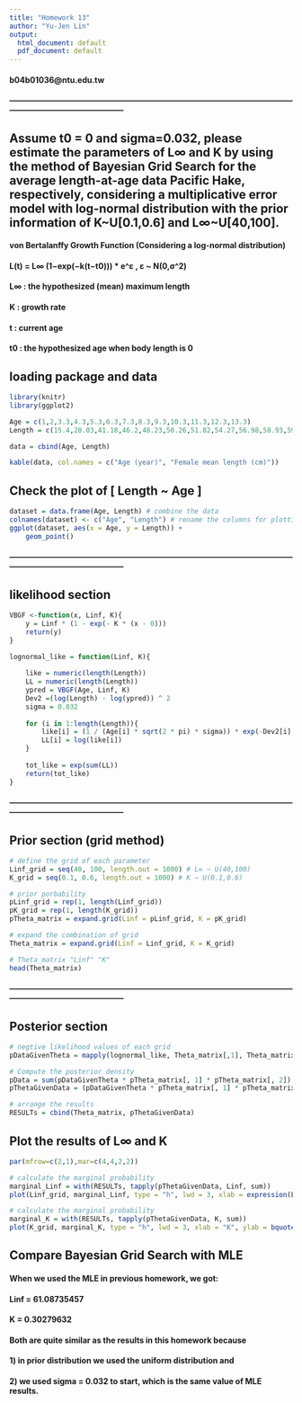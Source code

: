 ```yaml
---
title: "Homework 13"
author: "Yu-Jen Lin"
output:
  html_document: default
  pdf_document: default
---
```

#### b04b01036@ntu.edu.tw
#### --------------------------------------------------------------------------------------------------------------------------------------------------------


## Assume t0 = 0 and sigma=0.032, please estimate the parameters of L∞ and K by using the method of Bayesian Grid Search for the average length-at-age data Pacific Hake, respectively, considering a multiplicative error model with log-normal distribution with the prior information of K~U[0.1,0.6] and L∞~U[40,100].

#### von Bertalanffy Growth Function (Considering a log-normal distribution)
#### L(t) = L∞ (1−exp(−k(t−t0))) * e^ε   ,   ε ~ N(0,σ^2)

#### L∞ : the hypothesized (mean) maximum length
####  K : growth rate
####  t : current age
#### t0 : the hypothesized age when body length is 0


## loading package and data
```r
library(knitr)
library(ggplot2)

Age = c(1,2,3.3,4.3,5.3,6.3,7.3,8.3,9.3,10.3,11.3,12.3,13.3)
Length = c(15.4,28.03,41.18,46.2,48.23,50.26,51.82,54.27,56.98,58.93,59,60.91,61.83)

data = cbind(Age, Length)

kable(data, col.names = c("Age (year)", "Female mean length (cm)"))
```

## Check the plot of [ Length ~ Age ]
```r
dataset = data.frame(Age, Length) # combine the data
colnames(dataset) <- c("Age", "Length") # rename the columns for plotting
ggplot(dataset, aes(x = Age, y = Length)) +
    geom_point()
```

#### --------------------------------------------------------------------------------------------------------------------------------------------------------

## likelihood section
```r
VBGF <-function(x, Linf, K){
    y = Linf * (1 - exp(- K * (x - 0)))
    return(y)
}

lognormal_like = function(Linf, K){
    
    like = numeric(length(Length))
    LL = numeric(length(Length))
    ypred = VBGF(Age, Linf, K)
    Dev2 =(log(Length) - log(ypred)) ^ 2
    sigma = 0.032
    
    for (i in 1:length(Length)){
        like[i] = (1 / (Age[i] * sqrt(2 * pi) * sigma)) * exp(-Dev2[i] / (2 * sigma ^ 2))
        LL[i] = log(like[i])
    }
    
    tot_like = exp(sum(LL))
    return(tot_like)
}
```


#### --------------------------------------------------------------------------------------------------------------------------------------------------------

## Prior section (grid method)
```r
# define the grid of each parameter
Linf_grid = seq(40, 100, length.out = 1000) # L∞ ~ U(40,100)
K_grid = seq(0.1, 0.6, length.out = 1000) # K ~ U(0.1,0.6)

# prior porbability
pLinf_grid = rep(1, length(Linf_grid))
pK_grid = rep(1, length(K_grid))
pTheta_matrix = expand.grid(Linf = pLinf_grid, K = pK_grid)

# expand the combination of grid 
Theta_matrix = expand.grid(Linf = Linf_grid, K = K_grid)

# Theta_matrix "Linf" "K"
head(Theta_matrix)
```

#### --------------------------------------------------------------------------------------------------------------------------------------------------------

## Posterior section
```r
# negtive likelihood values of each grid
pDataGivenTheta = mapply(lognormal_like, Theta_matrix[,1], Theta_matrix[,2]) # pop_model -> lognormal_like # likelihood

# Compute the posterior density
pData = sum(pDataGivenTheta * pTheta_matrix[, 1] * pTheta_matrix[, 2])
pThetaGivenData = (pDataGivenTheta * pTheta_matrix[, 1] * pTheta_matrix[, 2]) / pData

# arrange the results
RESULTs = cbind(Theta_matrix, pThetaGivenData)
```

## Plot the results of L∞ and K
```r
par(mfrow=c(2,1),mar=c(4,4,2,2))

# calculate the marginal probability
marginal_Linf = with(RESULTs, tapply(pThetaGivenData, Linf, sum))
plot(Linf_grid, marginal_Linf, type = "h", lwd = 3, xlab = expression(L[infinity]), ylab = bquote(paste("p(", theta, "|D)"))) 

# calculate the marginal probability
marginal_K = with(RESULTs, tapply(pThetaGivenData, K, sum))
plot(K_grid, marginal_K, type = "h", lwd = 3, xlab = "K", ylab = bquote(paste("p(", theta, "|D)")))
```

## Compare Bayesian Grid Search with MLE

#### When we used the MLE in previous homework, we got:
#### Linf = 61.08735457
#### K = 0.30279632
#### Both are quite similar as the results in this homework because
#### 1) in prior distribution we used the uniform distribution and
#### 2) we used sigma = 0.032 to start, which is the same value of MLE results.



















